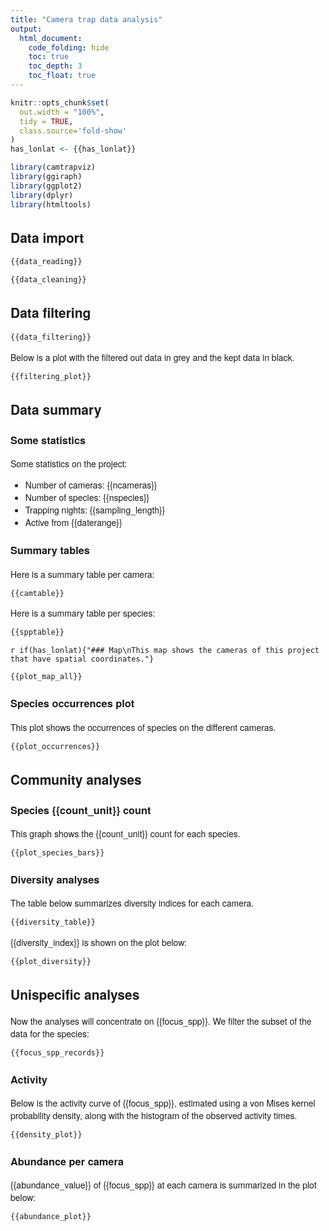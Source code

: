 ```yaml
---
title: "Camera trap data analysis"
output: 
  html_document: 
    code_folding: hide
    toc: true
    toc_depth: 3
    toc_float: true
---
```


<style type="text/css">
  body{
    font-family: 'Ubuntu', 'Helvetica Neue', Helvetica, Arial, sans-serif;
}

  .list-group-item.active, .list-group-item.active:focus, .list-group-item.active:hover {
    z-index: 2;
    color: #fff;
    background-color: #006d77 !important;
    border-color: #006d77 !important;
  }
  
  .btn {
    font-family: inherit !important;
    color: #adadad !important;
    background-color: #f5f5f5 !important;
    border-color: #ccc !important;
    padding: 2px 3px 2px 3px !important;
    font-size: 13px !important;
  }
  
  .btn:hover {
    color: #fff !important;
    background-color: #798d8f !important;
    border-color: #798d8f !important;
  }
</style>

```r
knitr::opts_chunk$set(
  out.width = "100%", 
  tidy = TRUE,
  class.source='fold-show'
)
has_lonlat <- {{has_lonlat}}
```

```r
library(camtrapviz)
library(ggiraph)
library(ggplot2)
library(dplyr)
library(htmltools)
```

## Data import

```r
{{data_reading}}
```

```r
{{data_cleaning}}
```

## Data filtering

```r
{{data_filtering}}
```

Below is a plot with the filtered out data in grey and the kept data in black.

```r
{{filtering_plot}}
```

## Data summary

### Some statistics

Some statistics on the project: 

+ Number of cameras: {{ncameras}}
+ Number of species: {{nspecies}}
+ Trapping nights: {{sampling_length}}
+ Active from {{daterange}}

### Summary  tables

Here is a summary table per camera:

```r
{{camtable}}
```

Here is a summary table per species:

```r
{{spptable}}
```

`r if(has_lonlat){"### Map\nThis map shows the cameras of this project that have spatial coordinates."}`

```r
{{plot_map_all}}
```

### Species occurrences plot

This plot shows the occurrences of species on the different cameras.

```r
{{plot_occurrences}}
```

## Community analyses

### Species {{count_unit}} count
This graph shows the {{count_unit}} count for each species.

```r
{{plot_species_bars}}
```

### Diversity analyses

The table below summarizes diversity indices for each camera.

```r
{{diversity_table}}
```

{{diversity_index}} is shown on the plot below:

```r
{{plot_diversity}}
```

## Unispecific analyses

Now the analyses will concentrate on {{focus_spp}}. We filter the subset of the data for the species:

```r
{{focus_spp_records}}
```

### Activity

Below is the activity curve of {{focus_spp}}, estimated using a von Mises kernel probability density, along with the histogram of the observed activity times.

```r
{{density_plot}}
```

### Abundance per camera

{{abundance_value}} of {{focus_spp}} at each camera is summarized in the plot below:

```r
{{abundance_plot}}
```
